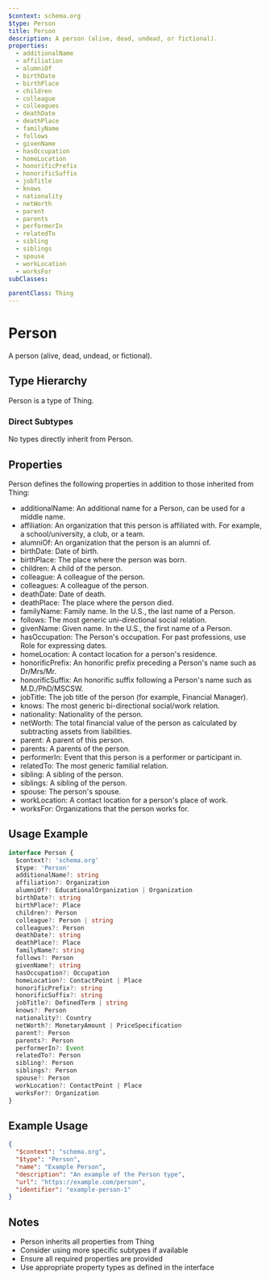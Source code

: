 ```yaml
---
$context: schema.org
$type: Person
title: Person
description: A person (alive, dead, undead, or fictional).
properties:
  - additionalName
  - affiliation
  - alumniOf
  - birthDate
  - birthPlace
  - children
  - colleague
  - colleagues
  - deathDate
  - deathPlace
  - familyName
  - follows
  - givenName
  - hasOccupation
  - homeLocation
  - honorificPrefix
  - honorificSuffix
  - jobTitle
  - knows
  - nationality
  - netWorth
  - parent
  - parents
  - performerIn
  - relatedTo
  - sibling
  - siblings
  - spouse
  - workLocation
  - worksFor
subClasses:

parentClass: Thing
---
```


# Person

A person (alive, dead, undead, or fictional).

## Type Hierarchy

Person is a type of Thing.

### Direct Subtypes

No types directly inherit from Person.

## Properties

Person defines the following properties in addition to those inherited from Thing:

- additionalName: An additional name for a Person, can be used for a middle name.
- affiliation: An organization that this person is affiliated with. For example, a school/university, a club, or a team.
- alumniOf: An organization that the person is an alumni of.
- birthDate: Date of birth.
- birthPlace: The place where the person was born.
- children: A child of the person.
- colleague: A colleague of the person.
- colleagues: A colleague of the person.
- deathDate: Date of death.
- deathPlace: The place where the person died.
- familyName: Family name. In the U.S., the last name of a Person.
- follows: The most generic uni-directional social relation.
- givenName: Given name. In the U.S., the first name of a Person.
- hasOccupation: The Person's occupation. For past professions, use Role for expressing dates.
- homeLocation: A contact location for a person's residence.
- honorificPrefix: An honorific prefix preceding a Person's name such as Dr/Mrs/Mr.
- honorificSuffix: An honorific suffix following a Person's name such as M.D./PhD/MSCSW.
- jobTitle: The job title of the person (for example, Financial Manager).
- knows: The most generic bi-directional social/work relation.
- nationality: Nationality of the person.
- netWorth: The total financial value of the person as calculated by subtracting assets from liabilities.
- parent: A parent of this person.
- parents: A parents of the person.
- performerIn: Event that this person is a performer or participant in.
- relatedTo: The most generic familial relation.
- sibling: A sibling of the person.
- siblings: A sibling of the person.
- spouse: The person's spouse.
- workLocation: A contact location for a person's place of work.
- worksFor: Organizations that the person works for.

## Usage Example

```typescript
interface Person {
  $context?: 'schema.org'
  $type: 'Person'
  additionalName?: string
  affiliation?: Organization
  alumniOf?: EducationalOrganization | Organization
  birthDate?: string
  birthPlace?: Place
  children?: Person
  colleague?: Person | string
  colleagues?: Person
  deathDate?: string
  deathPlace?: Place
  familyName?: string
  follows?: Person
  givenName?: string
  hasOccupation?: Occupation
  homeLocation?: ContactPoint | Place
  honorificPrefix?: string
  honorificSuffix?: string
  jobTitle?: DefinedTerm | string
  knows?: Person
  nationality?: Country
  netWorth?: MonetaryAmount | PriceSpecification
  parent?: Person
  parents?: Person
  performerIn?: Event
  relatedTo?: Person
  sibling?: Person
  siblings?: Person
  spouse?: Person
  workLocation?: ContactPoint | Place
  worksFor?: Organization
}
```

## Example Usage

```json
{
  "$context": "schema.org",
  "$type": "Person",
  "name": "Example Person",
  "description": "An example of the Person type",
  "url": "https://example.com/person",
  "identifier": "example-person-1"
}
```

## Notes

- Person inherits all properties from Thing
- Consider using more specific subtypes if available
- Ensure all required properties are provided
- Use appropriate property types as defined in the interface
